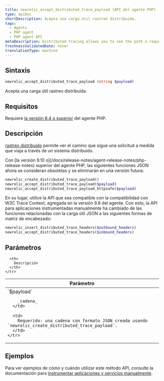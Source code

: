 ```yaml
---
title: newrelic_accept_distributed_trace_payload (API del agente PHP)
type: apiDoc
shortDescription: Acepta una carga útil rastreo distribuida.
tags:
  - Agents
  - PHP agent
  - PHP agent API
metaDescription: Distributed tracing allows you to see the path a request takes as it travels through a distributed system. Use this API to accept a distributed trace payload.
freshnessValidatedDate: never
translationType: machine
---
```


## Sintaxis

```php
newrelic_accept_distributed_trace_payload (string $payload)
```

Acepta una carga útil rastreo distribuida.

## Requisitos

Requiere [la versión 8.4 o superior](/docs/release-notes/agent-release-notes/php-release-notes) del agente PHP.

## Descripción

[rastreo distribuido](/docs/agents/php-agent/features/distributed-tracing-php) permite ver el camino que sigue una solicitud a medida que viaja a través de un sistema distribuido.

<Callout variant="important">
  Con [la versión 9.10 o](/docs/release-notes/agent-release-notes/php-release-notes) superior del agente PHP, las siguientes funciones JSON ahora se consideran obsoletas y se eliminarán en una versión futura:

  ```php
  newrelic_create_distributed_trace_payload()
  newrelic_accept_distributed_trace_payload($payload)
  newrelic_accept_distributed_trace_payload_httpsafe($payload)
  ```

  En su lugar, utilice la API que sea compatible con la compatibilidad con W3C Trace Context, agregada en la versión 9.8 del agente. Con esto, la API para aplicaciones instrumentadas manualmente ha cambiado de las funciones relacionadas con la carga útil JSON a las siguientes formas de matriz de encabezado:

  ```php
  newrelic_insert_distributed_trace_headers($outbound_headers)
  newrelic_accept_distributed_trace_headers($inbound_headers)
  ```
</Callout>

## Parámetros

<table>
  <thead>
    <tr>
      <th width="25%">
        Parámetro
      </th>

      <th>
        Descripción
      </th>
    </tr>
  </thead>

  <tbody>
    <tr>
      <td>
        `$payload`

        _cadena_
      </td>

      <td>
        Requerido: una cadena con formato JSON creada usando `newrelic_create_distributed_trace_payload`.
      </td>
    </tr>
  </tbody>
</table>

## Ejemplos

Para ver ejemplos de cómo y cuándo utilizar este método API, consulte la documentación para [instrumentar aplicaciones y servicios manualmente](/docs/agents/php-agent/features/distributed-tracing-php#manual).
